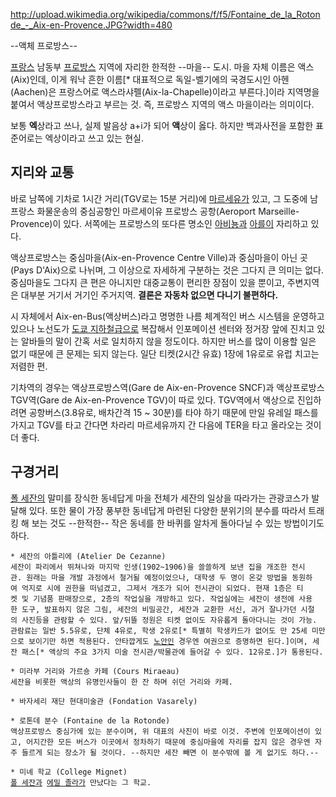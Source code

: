 http://upload.wikimedia.org/wikipedia/commons/f/f5/Fontaine_de_la_Rotonde_-_Aix-en-Provence.JPG?width=480

{{{+1 Aix-en-Provence}}} --액체 프로방스--

[[프랑스]] 남동부 [[프로방스]] 지역에 자리한 한적한 --마을-- 도시. 마을 자체 이름은 액스(Aix)인데, 이게 워낙 흔한 이름[* 대표적으로 독일-벨기에의 국경도시인 아헨(Aachen)은 프랑스어로 액스라샤펠(Aix-la-Chapelle)이라고 부른다.]이라 지역명을 붙여서 액상프로방스라고 부르는 것. 즉, 프로방스 지역의 액스 마을이라는 의미이다.

보통 '''엑'''상라고 쓰나, 실제 발음상 a+i가 되어 '''액'''상이 옳다. 하지만 백과사전을 포함한 표준어로는 엑상이라고 쓰고 있는 현실.

== 지리와 교통 ==
바로 남쪽에 기차로 1시간 거리(TGV로는 15분 거리)에 [[마르세유]]가 있고, 그 도중에 남프랑스 화물운송의 중심공항인 마르세이유 프로방스 공항(Aeroport Marseille-Provence)이 있다. 서쪽에는 프로방스의 또다른 명소인 [[아비뇽]]과 [[아를]]이 자리하고 있다.

액상프로방스는 중심마을(Aix-en-Provence Centre Ville)과 중심마을이 아닌 곳(Pays D'Aix)으로 나뉘며, 그 이상으로 자세하게 구분하는 것은 그다지 큰 의미는 없다. 중심마을도 그다지 큰 편은 아니지만 대중교통이 편리한 장점이 있을 뿐이고, 주변지역은 대부분 거기서 거기인 주거지역. '''결론은 자동차 없으면 다니기 불편하다.'''

시 자체에서 Aix-en-Bus(액상버스)라고 명명한 나름 체계적인 버스 시스템을 운영하고 있으나 노선도가 [[도쿄 지하철]]급으로 복잡해서 인포메이션 센터와 정거장 앞에 진치고 있는 알바들의 말이 간혹 서로 일치하지 않을 정도이다. 하지만 버스를 많이 이용할 일은 없기 때문에 큰 문제는 되지 않는다. 일단 티켓(2시간 유효) 1장에 1유로로 유럽 치고는 저렴한 편.

기차역의 경우는 액상프로방스역(Gare de Aix-en-Provence SNCF)과 액상프로방스TGV역(Gare de Aix-en-Provence TGV)이 따로 있다. TGV역에서 액상으로 진입하려면 공항버스(3.8유로, 배차간격 15 ~ 30분)를 타야 하기 때문에 만일 유레일 패스를 가지고 TGV를 타고 간다면 차라리 마르세유까지 간 다음에 TER을 타고 올라오는 것이 더 좋다.

== 구경거리 ==
[[폴 세잔]]의 말미를 장식한 동네답게 마을 전체가 세잔의 일상을 따라가는 관광코스가 발달해 있다. 또한 물이 가장 풍부한 동네답게 마련된 다양한 분위기의 분수를 따라서 트래킹 해 보는 것도 --한적한-- 작은 동네를 한 바퀴를 알차게 돌아다닐 수 있는 방법이기도 하다.

 * 세잔의 아틀리에 (Atelier De Cezanne)
 세잔이 파리에서 뛰쳐나와 마지막 인생(1902~1906)을 쓸쓸하게 보낸 집을 개조한 전시관. 원래는 마을 개발 과정에서 철거될 예정이었으나, 대학생 두 명이 온갖 방법을 동원하여 억지로 시에 권한을 떠넘겼고, 그제서 개조가 되어 전시관이 되었다. 현재 1층은 티켓 및 기념품 판매장으로, 2층의 작업실을 개방하고 있다. 작업실에는 세잔이 생전에 사용한 도구, 발표하지 않은 그림, 세잔의 비밀공간, 세잔과 교환한 서신, 과거 잘나가던 시절의 사진등을 관람할 수 있다. 앞/뒤뜰 정원은 티켓 없이도 자유롭게 돌아다니는 것이 가능.
 관람료는 일반 5.5유로, 단체 4유로, 학생 2유로[* 특별히 학생카드가 없어도 만 25세 미만으로 보이기만 하면 적용된다. 안타깝게도 [[노안]]인 경우엔 여권으로 증명하면 된다.]이며, 세잔 패스[* 액상의 주요 3가지 미술 전시관/박물관에 들어갈 수 있다. 12유로.]가 통용된다.

 * 미라부 거리와 가르숑 카페 (Cours Miraeau)
 세잔을 비롯한 액상의 유명인사들이 한 잔 하며 쉬던 거리와 카페.

 * 바자세리 재단 현대미술관 (Fondation Vasarely)

 * 로톤데 분수 (Fontaine de la Rotonde)
 액상프로방스 중심가에 있는 분수이며, 위 대표의 사진이 바로 이것. 주변에 인포메이션이 있고, 어지간한 모든 버스가 이곳에서 정차하기 때문에 중심마을에 자리를 잡지 않은 경우엔 자주 들르게 되는 장소가 될 것이다. --하지만 세잔 빼면 이 분수밖에 볼 게 없기도 하다.--

 * 미녜 학교 (College Mignet)
 [[폴 세잔]]과 [[에밀 졸라]]가 만났다는 그 학교.
